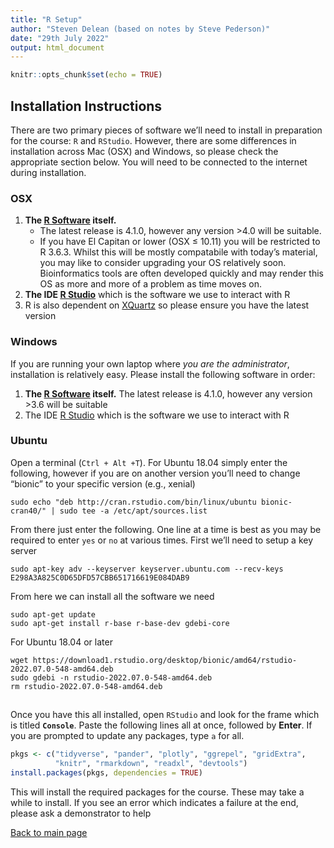 ```yaml
---
title: "R Setup"
author: "Steven Delean (based on notes by Steve Pederson)"
date: "29th July 2022"
output: html_document
---
```


```r
knitr::opts_chunk$set(echo = TRUE)
```

## Installation Instructions {.tabset}

There are two primary pieces of software we'll need to install in preparation for the course: `R` and `RStudio`.
However, there are some differences in installation across Mac (OSX) and Windows, so please check the appropriate section below.
You will need to be connected to the internet during installation.

### OSX

1. **The [R Software](https://cran.r-project.org/bin/macosx/) itself.**
    + The latest release is 4.1.0, however any version >4.0 will be suitable. 
    + If you have El Capitan or lower (OSX $\leq$ 10.11) you will be restricted to R 3.6.3. Whilst this will be mostly compatabile with today's material, you may like to consider upgrading your OS relatively soon. Bioinformatics tools are often developed quickly and may render this OS as more and more of a problem as time moves on.
2. **The IDE [R Studio](https://www.rstudio.com/products/rstudio/download/#download)** which is the software we use to interact with R
3. R is also dependent on [XQuartz](https://www.xquartz.org/) so please ensure you have the latest version

### Windows 

If you are running your own laptop where *you are the administrator*, installation is relatively easy.
Please install the following software in order:

1. **The [R Software](https://cran.r-project.org/bin/windows/base/) itself.** The latest release is 4.1.0, however any version >3.6 will be suitable
2. The IDE [R Studio](https://www.rstudio.com/products/rstudio/download/#download) which is the software we use to interact with R

### Ubuntu

Open a terminal (`Ctrl + Alt +T`).
For Ubuntu 18.04 simply enter the following, however if you are on another version you'll need to change "bionic" to your specific version (e.g., xenial)

```
sudo echo "deb http://cran.rstudio.com/bin/linux/ubuntu bionic-cran40/" | sudo tee -a /etc/apt/sources.list
```

From there just enter the following. One line at a time is best as you may be required to enter `yes` or `no` at various times.
First we'll need to setup a key server

```
sudo apt-key adv --keyserver keyserver.ubuntu.com --recv-keys E298A3A825C0D65DFD57CBB651716619E084DAB9
```
From here we can install all the software we need

```
sudo apt-get update
sudo apt-get install r-base r-base-dev gdebi-core
```

For Ubuntu 18.04 or later

```
wget https://download1.rstudio.org/desktop/bionic/amd64/rstudio-2022.07.0-548-amd64.deb
sudo gdebi -n rstudio-2022.07.0-548-amd64.deb
rm rstudio-2022.07.0-548-amd64.deb
```

##

Once you have this all installed, open `RStudio` and look for the frame which is titled **`Console`**. 
Paste the following lines all at once, followed by **Enter**. If you are prompted to update any packages, type  `a` for all.

```r
pkgs <- c("tidyverse", "pander", "plotly", "ggrepel", "gridExtra", 
          "knitr", "rmarkdown", "readxl", "devtools")
install.packages(pkgs, dependencies = TRUE)
```

This will install the required packages for the course.
These may take a while to install.
If you see an error which indicates a failure at the end, please ask a demonstrator to help

[Back to main page](./)